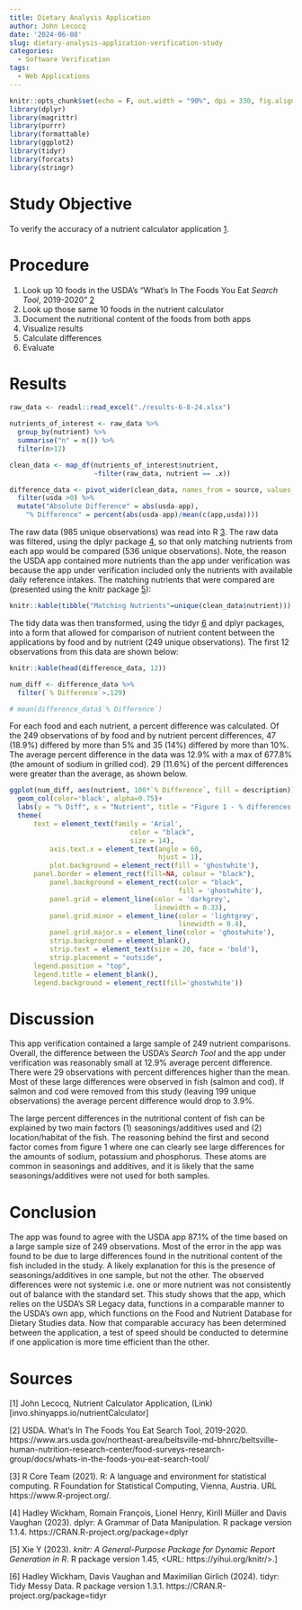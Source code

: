 ```yaml
---
title: Dietary Analysis Application
author: John Lecocq
date: '2024-06-08'
slug: dietary-analysis-application-verification-study
categories:
  - Software Verification
tags:
  - Web Applications
---
```


```r
knitr::opts_chunk$set(echo = F, out.width = "90%", dpi = 330, fig.align = "center", warning = F, message = F, comment = F)
library(dplyr)
library(magrittr)
library(purrr)
library(formattable)
library(ggplot2)
library(tidyr)
library(forcats)
library(stringr)
```

# Study Objective

To verify the accuracy of a nutrient calculator application [1](invo.shinyapps.io/nutrientCalculator/).

# Procedure

1) Look up 10 foods in the USDA's "What's In The Foods You Eat *Search Tool*, 2019-2020" [2](https://www.ars.usda.gov/northeast-area/beltsville-md-bhnrc/beltsville-human-nutrition-research-center/food-surveys-research-group/docs/whats-in-the-foods-you-eat-search-tool/)
2) Look up those same 10 foods in the nutrient calculator
3) Document the nutritional content of the foods from both apps
4) Visualize results
5) Calculate differences
6) Evaluate

# Results

```r
raw_data <- readxl::read_excel("./results-6-8-24.xlsx")

nutrients_of_interest <- raw_data %>% 
  group_by(nutrient) %>% 
  summarise("n" = n()) %>% 
  filter(n>12)

clean_data <- map_df(nutrients_of_interest$nutrient,
                     ~filter(raw_data, nutrient == .x))

difference_data <- pivot_wider(clean_data, names_from = source, values_from = amount) %>% 
  filter(usda >0) %>% 
  mutate("Absolute Difference" = abs(usda-app),
    "% Difference" = percent(abs(usda-app)/mean(c(app,usda)))) 
```

The raw data (985 unique observations) was read into R [3](https://www.R-project.org/). The raw data was filtered, using the dplyr package [4](https://CRAN.R-project.org/package=dplyr), so that only matching nutrients from each app would be compared (536 unique observations). Note, the reason the USDA app contained more nutrients than the app under verification was because the app under verification included only the nutrients with available daily reference intakes. The matching nutrients that were compared are (presented using the knitr package [5](https://yihui.org/knitr/>.])):

```r
knitr::kable(tibble("Matching Nutrients"=unique(clean_data$nutrient)))
```

The tidy data was then transformed, using the tidyr [6](https://CRAN.R-project.org/package=tidyr) and dplyr packages, into a form that allowed for comparison of nutrient content between the applications by food and by nutrient (249 unique observations). The first 12 observations from this data are shown below:

```r
knitr::kable(head(difference_data, 12))
```

```r
num_diff <- difference_data %>% 
  filter(`% Difference`>.129)

# mean(difference_data$`% Difference`)
```

For each food and each nutrient, a percent difference was calculated. Of the 249 observations of by food and by nutrient percent differences, 47 (18.9%) differed by more than 5% and 35 (14%) differed by more than 10%. The average percent difference in the data was 12.9% with a max of 677.8% (the amount of sodium in grilled cod). 29 (11.6%) of the percent differences were greater than the average, as shown below. 

```r
ggplot(num_diff, aes(nutrient, 100*`% Difference`, fill = description))+
  geom_col(color='black', alpha=0.75)+
  labs(y = "% Diff", x = "Nutrient", title = "Figure 1 - % differences greater than the average (12.9%)")+
  theme(
      text = element_text(family = 'Arial',
                              color = "black",
                              size = 14),
          axis.text.x = element_text(angle = 60,
                                     hjust = 1),
          plot.background = element_rect(fill = 'ghostwhite'),
      panel.border = element_rect(fill=NA, colour = "black"),
          panel.background = element_rect(color = "black",
                                          fill = 'ghostwhite'),
          panel.grid = element_line(color = 'darkgrey',
                                    linewidth = 0.33),
          panel.grid.minor = element_line(color = 'lightgrey',
                                          linewidth = 0.4),
          panel.grid.major.x = element_line(color = 'ghostwhite'),
          strip.background = element_blank(),
          strip.text = element_text(size = 20, face = 'bold'),
          strip.placement = "outside",
      legend.position = "top",
      legend.title = element_blank(),
      legend.background = element_rect(fill='ghostwhite'))
```


# Discussion

This app verification contained a large sample of 249 nutrient comparisons. Overall, the difference between the USDA's *Search Tool* and the app under verification was reasonably small at 12.9% average percent difference. There were 29 observations with percent differences higher than the mean. Most of these large differences were observed in fish (salmon and cod). If salmon and cod were removed from this study (leaving 199 unique observations) the average percent difference would drop to 3.9%.

The large percent differences in the nutritional content of fish can be explained by two main factors (1) seasonings/additives used and (2) location/habitat of the fish. The reasoning behind the first and second factor comes from figure 1 where one can clearly see large differences for the amounts of sodium, potassium and phosphorus. These atoms are common in seasonings and additives, and it is likely that the same seasonings/additives were not used for both samples.

# Conclusion

The app was found to agree with the USDA app 87.1% of the time based on a large sample size of 249 observations. Most of the error in the app was found to be due to large differences found in the nutritional content of the fish included in the study. A likely explanation for this is the presence of seasonings/additives in one sample, but not the other. The observed differences were not systemic i.e. one or more nutrient was not consistently out of balance with the standard set. This study shows that the app, which relies on the USDA's SR Legacy data, functions in a comparable manner to the USDA's own app, which functions on the Food and Nutrient Database for Dietary Studies data. Now that comparable accuracy has been determined between the application, a test of speed should be conducted to determine if one application is more time efficient than the other. 

# Sources

[1] John Lecocq, Nutrient Calculator Application, (Link)[invo.shinyapps.io/nutrientCalculator]

[2] USDA. What's In The Foods You Eat Search Tool, 2019-2020. https://www.ars.usda.gov/northeast-area/beltsville-md-bhnrc/beltsville-human-nutrition-research-center/food-surveys-research-group/docs/whats-in-the-foods-you-eat-search-tool/ 

[3] R Core Team (2021). R: A language and environment for statistical computing. R Foundation for Statistical Computing, Vienna, Austria. URL https://www.R-project.org/.

[4] Hadley Wickham, Romain François, Lionel Henry, Kirill Müller and Davis Vaughan (2023). dplyr: A Grammar of Data Manipulation. R package version 1.1.4. https://CRAN.R-project.org/package=dplyr

[5] Xie Y (2023). _knitr: A General-Purpose Package for Dynamic Report Generation in R_. R package version 1.45, <URL:
https://yihui.org/knitr/>.]

[6] Hadley Wickham, Davis Vaughan and Maximilian Girlich (2024). tidyr: Tidy Messy Data. R package version 1.3.1. https://CRAN.R-project.org/package=tidyr
